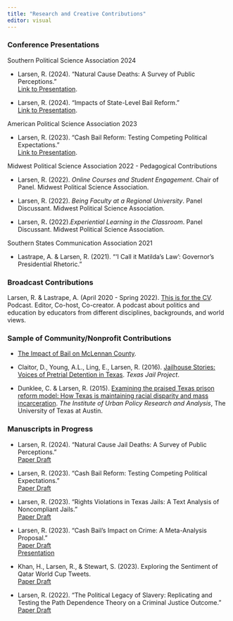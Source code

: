---
title: "Research and Creative Contributions"
editor: visual
---

### Conference Presentations

Southern Political Science Association 2024

-   Larsen, R. (2024). "Natural Cause Deaths: A Survey of Public Perceptions."\
    [Link to Presentation](https://rebeccalarsen.github.io/SPSA.pdf).

-   Larsen, R. (2024). "Impacts of State-Level Bail Reform."\
    [Link to Presentation](https://rebeccalarsen.github.io/SPSA2.pdf).

American Political Science Association 2023

-   Larsen, R. (2023). "Cash Bail Reform: Testing Competing Political Expectations."\
    [Link to Presentation](https://rebeccalarsen.github.io/APSA.pdf).

Midwest Political Science Association 2022 - Pedagogical Contributions

-   Larsen, R. (2022). *Online Courses and Student Engagement*. Chair of Panel. Midwest Political Science Association.

-   Larsen, R. (2022). *Being Faculty at a Regional University*. Panel Discussant. Midwest Political Science Association.

-   Larsen, R**.** (2022).*Experiential Learning in the Classroom*. Panel Discussant. Midwest Political Science Association. 

Southern States Communication Association 2021

-   Lastrape, A. & Larsen, R. (2021). "'I Call it Matilda's Law': Governor's Presidential Rhetoric."

### Broadcast Contributions  

Larsen, R. & Lastrape, A. (April 2020 - Spring 2022). [This is for the CV](https://podcasters.spotify.com/pod/show/thisisforthecv). Podcast. Editor, Co-host, Co-creator. A podcast about politics and education by educators from different disciplines, backgrounds, and world views.

### Sample of Community/Nonprofit Contributions 

-   [The Impact of Bail on McLennan County](https://rebeccalarsen.github.io/wacobail.pdf).

-   Claitor, D., Young, A.L., Ling, E., Larsen, R. (2016). [Jailhouse Stories: Voices of Pretrial Detention in Texas](https://www.jailhousestories.org/). *Texas Jail Project*.

-   Dunklee, C. & Larsen, R. (2015). [Examining the praised Texas prison reform model: How Texas is maintaining racial disparity and mass incarceration](https://www.prisonlegalnews.org/media/publications/Examining%20the%20TX%20Prison%20Reform%20Model,%20Institute%20for%20Urban%20Policy%20Research%20%26%20Analysis,%202015.pdf). *The Institute of Urban Policy Research and Analysis*, The University of Texas at Austin.

### Manuscripts in Progress

-   Larsen, R. (2024). "Natural Cause Jail Deaths: A Survey of Public Perceptions."\
    [Paper Draft](https://rebeccalarsen.github.io/JailDeaths.pdf)

-   Larsen, R. (2023). "Cash Bail Reform: Testing Competing Political Expectations."\
    [Paper Draft](https://rebeccalarsen.github.io/BailReform.pdf)

-   Larsen, R. (2023). "Rights Violations in Texas Jails: A Text Analysis of Noncompliant Jails."\
    [Paper Draft](https://rebeccalarsen.github.io/TextAnalysis.pdf)

-   Larsen, R. (2023). "Cash Bail's Impact on Crime: A Meta-Analysis Proposal."\
    [Paper Draft](https://rebeccalarsen.github.io/Meta2.pdf)\
    [Presentation](https://rebeccalarsen.github.io/MetaAnalysis.pdf)

-   Khan, H., Larsen, R., & Stewart, S. (2023). Exploring the Sentiment of Qatar World Cup Tweets.\
    [Paper Draft](https://rebeccalarsen.github.io/finalproject.pdf)

-   Larsen, R. (2022). "The Political Legacy of Slavery: Replicating and Testing the Path Dependence Theory on a Criminal Justice Outcome."\
    [Paper Draft](https://rebeccalarsen.github.io/Path.pdf)

